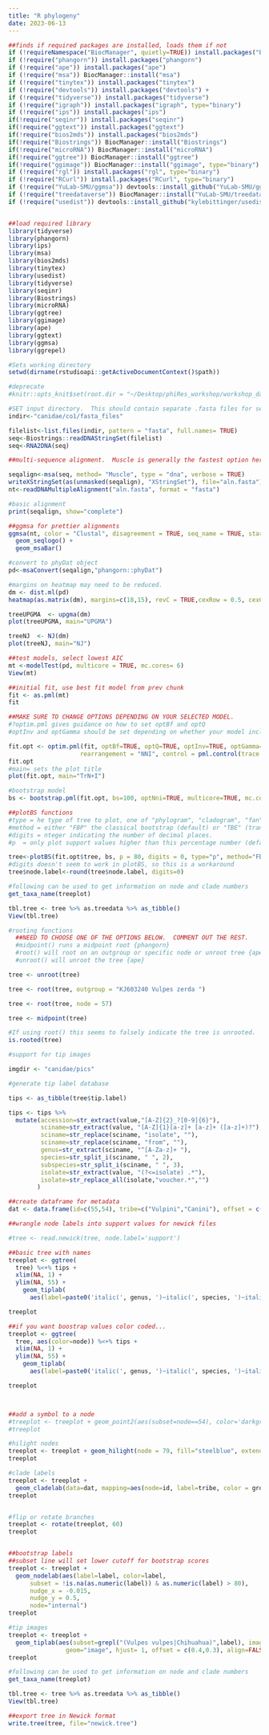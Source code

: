 ```yaml
---
title: "R phylogeny"
date: 2023-06-13
---
```

```r
##finds if required packages are installed, loads them if not
if (!requireNamespace("BiocManager", quietly=TRUE)) install.packages("BiocManager")
if (!require("phangorn")) install.packages("phangorn")
if (!require("ape")) install.packages("ape")
if (!require("msa")) BiocManager::install("msa")
if (!require("tinytex")) install.packages("tinytex") 
if (!require("devtools")) install.packages("devtools") +
if (!require("tidyverse")) install.packages("tidyverse")
if (!require("igraph")) install.packages("igraph", type="binary")
if (!require("ips")) install.packages("ips")
if(!require("seqinr")) install.packages("seqinr")
if(!require("ggtext")) install.packages("ggtext")
if(!require("bios2mds")) install.packages("bios2mds")
if(!require("Biostrings")) BiocManager::install("Biostrings")
if(!require("microRNA")) BiocManager::install("microRNA")
if(!require("ggtree")) BiocManager::install("ggtree")
if(!require("ggimage")) BiocManager::install("ggimage", type="binary")
if (!require("rgl")) install.packages("rgl", type="binary")
if (!require("RCurl")) install.packages("RCurl", type="binary")
if (!require("YuLab-SMU/ggmsa")) devtools::install_github("YuLab-SMU/ggmsa", type="binary")
if (!require("treedataverse")) BiocManager::install("YuLab-SMU/treedataverse", type="binary", force=TRUE)
if (!require("usedist")) devtools::install_github("kylebittinger/usedist")


##load required library
library(tidyverse)
library(phangorn)
library(ips)
library(msa)
library(bios2mds)
library(tinytex)
library(usedist)
library(tidyverse)
library(seqinr)
library(Biostrings)
library(microRNA)
library(ggtree)
library(ggimage)
library(ape)
library(ggtext)
library(ggmsa)
library(ggrepel)

#Sets working directory
setwd(dirname(rstudioapi::getActiveDocumentContext()$path))

#deprecate 
#knitr::opts_knit$set(root.dir = "~/Desktop/phiRes_workshop/workshop_data-analysis/phiRes_phylogeny")
```
```r
#SET input directory.  This should contain separate .fasta files for sequences you want to tree-ize
indir<-"canidae/co1/fasta_files"

filelist<-list.files(indir, pattern = "fasta", full.names= TRUE)
seq<-Biostrings::readDNAStringSet(filelist)
seq<-RNA2DNA(seq)
```
```r
##multi-sequence alignment.  Muscle is generally the fastest option here.  Other options are ClustalW and ClustalOmega

seqalign<-msa(seq, method= "Muscle", type = "dna", verbose = TRUE)
writeXStringSet(as(unmasked(seqalign), "XStringSet"), file="aln.fasta")
nt<-readDNAMultipleAlignment("aln.fasta", format = "fasta")

#basic alignment
print(seqalign, show="complete")

##ggmsa for prettier alignments
ggmsa(nt, color = "Clustal", disagreement = TRUE, seq_name = TRUE, start = 100, end = 150) + 
  geom_seqlogo() + 
  geom_msaBar() 

#convert to phyDat object
pd<-msaConvert(seqalign,"phangorn::phyDat")
```
```r

#margins on heatmap may need to be reduced.
dm <- dist.ml(pd)
heatmap(as.matrix(dm), margins=c(18,15), revC = TRUE,cexRow = 0.5, cexCol = 0.5, symm = TRUE)

treeUPGMA  <- upgma(dm)
plot(treeUPGMA, main="UPGMA")

treeNJ  <- NJ(dm)
plot(treeNJ, main="NJ")
```
```r
##test models, select lowest AIC
mt <-modelTest(pd, multicore = TRUE, mc.cores= 6)
View(mt)
```
```r
##initial fit, use best fit model from prev chunk
fit <- as.pml(mt)
fit
```
```r
##MAKE SURE TO CHANGE OPTIONS DEPENDING ON YOUR SELECTED MODEL.  
#?optim.pml gives guidance on how to set optBf and optQ
#optInv and optGamma should be set depending on whether your model includes +I and/or +G parameters

fit.opt <- optim.pml(fit, optBf=TRUE, optQ=TRUE, optInv=TRUE, optGamma=FALSE,
                    rearrangement = "NNI", control = pml.control(trace = 0))
fit.opt
#main= sets the plot title
plot(fit.opt, main="TrN+I")

#bootstrap model
bs <- bootstrap.pml(fit.opt, bs=100, optNni=TRUE, multicore=TRUE, mc.cores = 6)

##plotBS functions
#type = he type of tree to plot, one of "phylogram", "cladogram", "fan", "unrooted", "radial" or "none". If type is "none" the tree is returned with the bootstrap values assigned to the node labels.
#method = either "FBP" the classical bootstrap (default) or "TBE" (transfer bootstrap)
#digits = nteger indicating the number of decimal places.
#p	= only plot support values higher than this percentage number (default is 0).

tree<-plotBS(fit.opt$tree, bs, p = 80, digits = 0, type="p", method="FBP")
#digits doesn't seem to work in plotBS, so this is a workaround
tree$node.label<-round(tree$node.label, digits=0)

```
```r
#following can be used to get information on node and clade numbers
get_taxa_name(treeplot)

tbl.tree <- tree %>% as.treedata %>% as_tibble()
View(tbl.tree)
```
```r
#rooting functions
  ##NEED TO CHOOSE ONE OF THE OPTIONS BELOW.  COMMENT OUT THE REST.
  #midpoint() runs a midpoint root {phangorn}
  #root() will root on an outgroup or specific node or unroot tree {ape}
  #unroot() will unroot the tree {ape}

tree <- unroot(tree)

tree <- root(tree, outgroup = "KJ603240 Vulpes zerda ")

tree <- root(tree, node = 57)

tree <- midpoint(tree)

#If using root() this seems to falsely indicate the tree is unrooted.  
is.rooted(tree)

#support for tip images

imgdir <- "canidae/pics"

#generate tip label database

tips <- as_tibble(tree$tip.label)

tips <- tips %>% 
  mutate(accession=str_extract(value,"[A-Z]{2}_?[0-9]{6}"),
         sciname=str_extract(value, "[A-Z]{1}[a-z]+ [a-z]+ ([a-z]+)?"),
         sciname=str_replace(sciname, "isolate", ""),
         sciname=str_replace(sciname, "from", ""),
         genus=str_extract(sciname, "^[A-Za-z]+ "),
         species=str_split_i(sciname, " ", 2),
         subspecies=str_split_i(sciname, " ", 3),
         isolate=str_extract(value, "(?<=isolate) .*"), 
         isolate=str_replace_all(isolate,"voucher.*","")
        ) 
```

```r
##create dataframe for metadata
dat <- data.frame(id=c(55,54), tribe=c("Vulpini","Canini"), offset = c(0.3,0.4), group = c("A","B"))

##wrangle node labels into support values for newick files

#tree <- read.newick(tree, node.label='support')

##basic tree with names
treeplot <- ggtree(
  tree) %<+% tips +
  xlim(NA, 1) +
  ylim(NA, 55) +
    geom_tiplab(
      aes(label=paste0('italic(', genus, ')~italic(', species, ')~italic(', subspecies, ')~', isolate, '')), parse=TRUE) 

treeplot

##if you want boostrap values color coded...
treeplot <- ggtree(
  tree, aes(color=node)) %<+% tips +
  xlim(NA, 1) +
  ylim(NA, 55) +
    geom_tiplab(
      aes(label=paste0('italic(', genus, ')~italic(', species, ')~italic(', subspecies, ')~', isolate, '')), parse=TRUE, color = "black") 

treeplot



##add a symbol to a node
#treeplot <- treeplot + geom_point2(aes(subset=node==54), color='darkgreen', size=5)
#treeplot

#hilight nodes
treeplot <- treeplot + geom_hilight(node = 79, fill="steelblue", extend = 0.3)
treeplot

#clade labels
treeplot <- treeplot +
  geom_cladelab(data=dat, mapping=aes(node=id, label=tribe, color = group, offset=offset), show.legend = FALSE)
treeplot  


#flip or rotate branches
treeplot <- rotate(treeplot, 60)
treeplot


##bootstrap labels  
##subset line will set lower cutoff for bootstrap scores
treeplot <- treeplot +  
  geom_nodelab(aes(label=label, color=label,
      subset = !is.na(as.numeric(label)) & as.numeric(label) > 80), 
      nudge_x = -0.015,
      nudge_y = 0.5,
      node="internal")
treeplot

#tip images
treeplot <- treeplot +
  geom_tiplab(aes(subset=grepl("(Vulpes vulpes|Chihuahua)",label), image=paste0(imgdir, '/',label,'.jpg')), 
                geom="image", hjust= 1, offset = c(0.4,0.3), align=FALSE, size=0.1, by='height')
treeplot

```
```r
#following can be used to get information on node and clade numbers
get_taxa_name(treeplot)

tbl.tree <- tree %>% as.treedata %>% as_tibble()
View(tbl.tree)

##export tree in Newick format
write.tree(tree, file="newick.tree")

```

